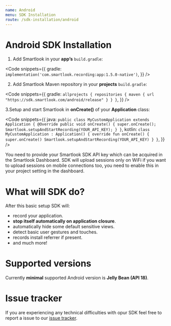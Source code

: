 ```yaml
---
name: Android
menu: SDK Installation
route: /sdk-installation/android
---
```


# Android SDK Installation

1. Add Smartlook in your **app’s** `build.gradle`:

<Code
  snippets={{
    gradle: `
implementation('com.smartlook.recording:app:1.5.0-native')
`,
  }}
/>

2. Add Smartlook Maven repository in your **projects** `build.gradle`:

<Code
  snippets={{
    gradle: `
allprojects {
  repositories {
    maven {
      url "https://sdk.smartlook.com/android/release"
    }
  }
}
`,
  }}
/>

3.Setup and start Smartlook in **onCreate()** of your **Application** class:

<Code
  snippets={{
      java: `
public class MyCustomApplication extends Application {
    @Override
    public void onCreate() {
        super.onCreate();
        Smartlook.setupAndStartRecording(YOUR_API_KEY);
    }
}
      `,
      kotlin: `
class MyCustomApplication : Application() {
    override fun onCreate() {
        super.onCreate()
        Smartlook.setupAndStartRecording(YOUR_API_KEY)
    }
}
      `,
  }}
/>

<Alert kind="important">
You need to provide your Smartlook SDK API key which can be acquired in the Smartlook Dashboard.
</Alert>

<Alert kind="note">
SDK will upload sessions only on WiFi if you want to upload sessions on mobile connections too, you need to enable this in your project setting in the dashboard.
</Alert>

# What will SDK do?

After this basic setup SDK will:
* record your application.
* **stop itself automatically on application closure**.
* automatically hide some default sensitive views.
* detect basic user gestures and touches.
* records install referrer if present.
* and much more!

# Supported versions
Currently **minimal** supported Android version is **Jelly Bean (API 18)**.

# Issue tracker
If you are experiencing any technical difficulties with opur SDK feel free to report a issue to our [issue tracker](https://github.com/smartlook/smartlook-android-sdk/issues).



